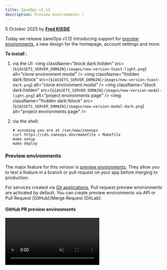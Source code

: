 ```yaml
---
title: ZaneOps v1.12
description: Preview environments !
---
```




<span className='text-gray-600 dark:text-gray-400'>5 October 2025</span> by [**Fred KISSIE**](https://github.com/Fredkiss3)


Today we release zaneOps v1.12 introducing support for [preview environments](/knowledge-base/preview-environments), a new design for the homepage, account settings and more.

**To install :**


1. via the UI:
    <img className="block dark:hidden" src={`${ASSETS_SERVER_DOMAIN}/images/new-version-toast-light.png`} alt="clone environment modal" />
    <img className="!hidden dark:!block" src={`${ASSETS_SERVER_DOMAIN}/images/new-version-toast-dark.png`} alt="clone environment modal" />
    <img className="block dark:hidden" src={`${ASSETS_SERVER_DOMAIN}/images/new-version-modal-light.png`} alt="project environments page" />
    <img className="!hidden dark:!block" src={`${ASSETS_SERVER_DOMAIN}/images/new-version-modal-dark.png`} alt="project environments page" />

2. via the shell:
    ```shell
    # assuming you are at /var/www/zaneops
    curl https://cdn.zaneops.dev/makefile > Makefile
    make setup
    make deploy
    ```


### Preview environments

The major feature for this version is [preview environments](/knowledge-base/preview-environments). They allow you to test a feature in 
a branch or pull request on your app before merging to production. 

For services created via [Git applications](/knowledge-base/git/git-apps/), Pull request preview environments are activated by default.
You can create preview environments via API or Pull Request (GitHub)/Merge Request (GitLab).

#### GitHub PR preview environments
<video src="https://assets.zaneops.dev/videos/pull request preview with comment.mp4" alt="GitHub pull request preview deployments" muted controls />

#### GitLab MR preview environments

<Aside type="caution" title='Resync gitlab app'>
There was a bug with GitLab application webhooks where 
it didn't subscribe to merge request events, you need to resync repositories to fix this. 
</Aside>

<video src="https://assets.zaneops.dev/videos/giltab-merge-request.mp4" alt="GitLab merge request preview deployments" muted controls />


### New dashboard design

We revamped the dashboard with a nicer design. In this new dashboard, there is also a list of the 6 most recent deployments:

<img className="block dark:hidden" src="/images/new-dashboard-light.png" alt="New Dashboard page" />
<img className="!hidden dark:!block" src="/images/new-dashboard-dark.png" alt="New Dashboard page" />

We also updated the design on the project detail page, you will now get logos for services created from Docker images.

<img className="block dark:hidden" src="/images/new-project-detail-light.png" alt="New project detail page" />
<img className="!hidden dark:!block" src="/images/new-project-detail-dark.png" alt="New project detail page" />


### Account settings

You can now update the user's info (firstname, lastname, username) and password :

<video src="https://assets.zaneops.dev/videos/account-settings.mp4" alt="Account settings" muted controls />

### Other changes

- In the next versions of ZaneOps, a persistent toast will be shown while updating to a new version:
    <video src="https://assets.zaneops.dev/videos/auto-update-toast.mp4" alt="Auto update toast" muted controls />
    
- Terminals have now a light & Dark theme
    <img src="/images/terminal-light.png" alt="Terminal" />
    <img src="/images/terminal-dark.png" alt="Terminal" />

- When selecting branch for a repository, a list of branches will be shown for autocomplete:
   
    <img className="block dark:hidden rounded-md" src="/images/repo-branch-autocomplete-light.png" alt="Autocomplete git branches for a repository" />
    <img className="!hidden dark:!block rounded-md" src="/images/repo-branch-autocomplete-dark.png" alt="Autocomplete git branches for a repository" />

- Same for docker images in the service's settings page:
   
    <img className="block dark:hidden rounded-md" src="/images/docker-image-autocomplete-light.png" alt="Autocomplete docker images" />
    <img className="!hidden dark:!block rounded-md" src="/images/docker-image-autocomplete-dark.png" alt="Autocomplete docker images" />

- New theme switcher to allow you to select between light, dark mode or following the system's preferences:
    <video src="https://assets.zaneops.dev/videos/theme switcher.mp4" alt="Theme switcher" muted controls />

- Starting from `v1.12`, release notes for next versions will be shown directly in ZaneOps's dashboard: 
   <img src="/images/release-notes.png" alt="Changelog" className='rounded-md shadow-md my-4 mx-auto' />
